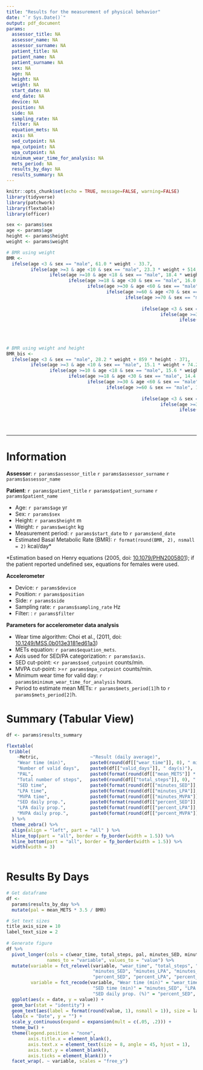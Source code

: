 ---
title: "Results for the measurement of physical behavior"
date: "`r Sys.Date()`"
output: pdf_document
params:
  assessor_title: NA
  assessor_name: NA
  assessor_surname: NA
  patient_title: NA
  patient_name: NA
  patient_surname: NA
  sex: NA
  age: NA
  height: NA
  weight: NA
  start_date: NA
  end_date: NA
  device: NA
  position: NA
  side: NA
  sampling_rate: NA
  filter: NA
  equation_mets: NA
  axis: NA
  sed_cutpoint: NA
  mpa_cutpoint: NA
  vpa_cutpoint: NA
  minimum_wear_time_for_analysis: NA
  mets_period: NA
  results_by_day: NA
  results_summary: NA
---

```{r setup, include=FALSE}
knitr::opts_chunk$set(echo = TRUE, message=FALSE, warning=FALSE)
library(tidyverse)
library(patchwork)
library(flextable)
library(officer)
```

```{r BMR, echo = F}
sex <- params$sex
age <- params$age
height <- params$height
weight <- params$weight

# BMR using weight
BMR <-
  ifelse(age <3 & sex == "male", 61.0 * weight - 33.7,
         ifelse(age >=3 & age <10 & sex == "male", 23.3 * weight + 514,
                ifelse(age >=10 & age <18 & sex == "male", 18.4 * weight + 581,
                       ifelse(age >=18 & age <30 & sex == "male", 16.0 * weight + 545,
                              ifelse(age >=30 & age <60 & sex == "male", 14.2  * weight + 593,
                                     ifelse(age >=60 & age <70 & sex == "male", 13.0 * weight + 567,
                                            ifelse(age >=70 & sex == "male", 13.7 * weight + 481,
                                                   
                                                  ifelse(age <3 & sex == "female", 58.9 * weight - 23.1,
                                                         ifelse(age >=3 & age <10 & (sex == "female" | sex == "undefined"), 20.1 * weight + 507,
                                                                ifelse(age >=10 & age <18 & (sex == "female" | sex == "undefined"), 11.1 * weight + 761,
                                                                       ifelse(age >=18 & age <30 & (sex == "female" | sex == "undefined"), 13.1 * weight + 558,
                                                                              ifelse(age >=30 & age <60 & (sex == "female" | sex == "undefined"), 9.74 * weight + 694,
                                                                                     ifelse(age >=60 & age <70 & (sex == "female" | sex == "undefined"), 10.2 * weight +  572,
                                                                                            ifelse(age >=70 & (sex == "female" | sex == "undefined"), 10.0 * weight + 577))))))))))))))
# BMR using weight and height
BMR_bis <-
  ifelse(age <3 & sex == "male", 28.2 * weight + 859 * height - 371,
         ifelse(age >=3 & age <10 & sex == "male", 15.1 * weight + 74.2 * height + 306,
                ifelse(age >=10 & age <18 & sex == "male", 15.6 * weight + 266 * height + 299,
                       ifelse(age >=18 & age <30 & sex == "male", 14.4 * weight + 313 * height + 113,
                              ifelse(age >=30 & age <60 & sex == "male", 11.4 * weight + 541 * height - 137,
                                     ifelse(age >=60 & sex == "male", 11.4 * weight + 541 * height - 256,
                                            
                                                  ifelse(age <3 & sex == "female", 30.4 * weight + 703 * height - 287,
                                                         ifelse(age >=3 & age <10 & (sex == "female" | sex == "undefined"), 15.9 * weight + 210 * height + 349,
                                                                ifelse(age >=10 & age <18 & (sex == "female" | sex == "undefined"), 9.40 * weight + 249 * height + 462,
                                                                       ifelse(age >=18 & age <30 & (sex == "female" | sex == "undefined"), 10.4 * weight + 615 * height - 282,
                                                                              ifelse(age >=30 & age <60 & (sex == "female" | sex == "undefined"), 8.18 * weight + 502 * height - 11.6,
                                                                                     ifelse(age >=60 & (sex == "female" | sex == "undefined"), 8.52 * weight + 421 * height + 10.7))))))))))))
```

***
\vspace{2truemm}

# Information

**Assessor**: `r params$assessor_title` `r params$assessor_surname` `r params$assessor_name`

**Patient**: `r params$patient_title` `r params$patient_surname` `r params$patient_name` 
\vspace{-4truemm}

 * Age: `r params$age` yr
 * Sex: `r params$sex`
 * Height: `r params$height` m
 * Weight: `r params$weight` kg
 * Measurement period: `r params$start_date` to `r params$end_date`
 * Estimated Basal Metabolic Rate (BMR): `r format(round(BMR, 2), nsmall = 2)` kcal/day* 

\vspace{-4truemm}
*Estimation based on Henry equations (2005, doi: [10.1079/PHN2005801](https://www.cambridge.org/core/journals/public-health-nutrition/article/basal-metabolic-rate-studies-in-humans-measurement-and-development-of-new-equations/61A9EA486ABFA478FEF2FCE1E70D5BEE)); if the patient reported undefined sex, equations for females were used.

\vspace{3truemm}
**Accelerometer**
\vspace{-4truemm}

 * Device: `r params$device`
 * Position: `r params$position`
 * Side: `r params$side`
 * Sampling rate: `r params$sampling_rate` Hz
 * Filter: : `r params$filter`

 
**Parameters for accelerometer data analysis**
\vspace{-4truemm}

 * Wear time algorithm: Choi et al., (2011, doi: [10.1249/MSS.0b013e3181ed61a3](https://journals.lww.com/acsm-msse/pages/articleviewer.aspx?year=2011&issue=02000&article=00022&type=Fulltext))
 * METs equation: `r params$equation_mets `.
 * Axis used for SED/PA categorization: `r params$axis`.
 * SED cut-point: <`r params$sed_cutpoint` counts/min.
 * MVPA cut-point: >=`r params$mpa_cutpoint` counts/min.
 * Minimum wear time for valid day: `r params$minimum_wear_time_for_analysis` hours.
 * Period to estimate mean METs: `r params$mets_period[1]`h to `r params$mets_period[2]`h.

\vspace{24truemm}
# Summary (Tabular View)

```{r , echo = F, }
df <- params$results_summary

flextable(
 tribble(
    ~Metric,                   ~"Result (daily average)",
    "Wear time (min)",         paste0(round(df[["wear_time"]], 0), " min"),
    "Number of valid days",    paste0(df[["valid_days"]], " day(s)"),
    "PAL",                     paste0(format(round(df[["mean_METS"]] * 3.5 / BMR, 2), nsmall = 2)),
    "Total number of steps",   paste0(round(df[["total_steps"]], 0), " steps"),
    "SED time",                paste0(format(round(df[["minutes_SED"]], 1), nsmall = 1), " min"),
    "LPA time",                paste0(format(round(df[["minutes_LPA"]], 1), nsmall = 1), " min"),
    "MVPA time",               paste0(format(round(df[["minutes_MVPA"]], 1), nsmall = 1), " min"),
    "SED daily prop.",         paste0(format(round(df[["percent_SED"]], 1), nsmall = 1), " %"),
    "LPA daily prop.",         paste0(format(round(df[["percent_LPA"]], 1), nsmall = 1), " %"),
    "MVPA daily prop.",        paste0(format(round(df[["percent_MVPA"]], 1), nsmall = 1), " %"))
  ) %>%
  theme_zebra() %>%
  align(align = "left", part = "all" ) %>%
  hline_top(part = "all", border = fp_border(width = 1.5)) %>%
  hline_bottom(part = "all", border = fp_border(width = 1.5)) %>%
  width(width = 3)
    
```

# Results By Days

```{r, echo = F, out.width='100%'}
# Get dataframe
df <- 
  params$results_by_day %>%
  mutate(pal = mean_METS * 3.5 / BMR)

# Set text sizes
title_axis_size = 10
label_text_size = 2
 
# Generate figure
df %>%
  pivot_longer(cols = c(wear_time, total_steps, pal, minutes_SED, minutes_LPA, minutes_MVPA, percent_SED, percent_LPA, percent_MVPA),
               names_to = "variable", values_to = "value") %>%
  mutate(variable = fct_relevel(variable, "wear_time", "total_steps", "pal", 
                                "minutes_SED", "minutes_LPA", "minutes_MVPA", 
                                "percent_SED", "percent_LPA", "percent_MVPA"),
         variable = fct_recode(variable, "Wear time (min)" = "wear_time", "Total steps" = "total_steps", "PAL" = "pal",
                                "SED time (min)" = "minutes_SED", "LPA time (min)" = "minutes_LPA", "MVPA time (min)" = "minutes_MVPA", 
                                "SED daily prop. (%)" = "percent_SED", "LPA daily prop. (%)" = "percent_LPA", "MVPA daily prop. (%)" = "percent_MVPA")) %>%
  ggplot(aes(x = date, y = value)) +
  geom_bar(stat = "identity") +
  geom_text(aes(label = format(round(value, 1), nsmall = 1)), size = label_text_size, vjust = -.5) +
  labs(x = "Date", y = "") +
  scale_y_continuous(expand = expansion(mult = c(.05, .2))) +
  theme_bw() + 
  theme(legend.position = "none",
        axis.title.x = element_blank(),
        axis.text.x = element_text(size = 8, angle = 45, hjust = 1),
        axis.text.y = element_blank(),
        axis.ticks = element_blank()) +
  facet_wrap(. ~ variable, scales = "free_y")

```


